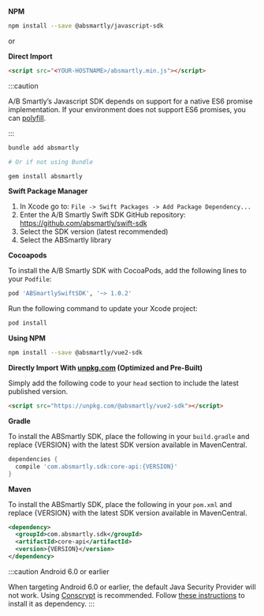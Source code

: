 
<Tabs groupId="language">

<TabItem value="js" label="Javascript">

**NPM**

```bash
npm install --save @absmartly/javascript-sdk
```

or

**Direct Import**

```html
<script src="<YOUR-HOSTNAME>/absmartly.min.js"></script>
```

:::caution

A/B Smartly’s Javascript SDK depends on support for a native ES6 promise
implementation. If your environment does not support ES6 promises, you
can <a href="https://github.com/stefanpenner/es6-promise">polyfill</a>.

:::

</TabItem>

<TabItem value="ruby" label="Ruby">

```bash
bundle add absmartly

# Or if not using Bundle

gem install absmartly
```

</TabItem>

<TabItem value="swift" label="Swift">

**Swift Package Manager**

1. In Xcode go to: `File -> Swift Packages -> Add Package Dependency...`
2. Enter the A/B Smartly Swift SDK GitHub repository: https://github.com/absmartly/swift-sdk
3. Select the SDK version (latest recommended)
4. Select the ABSmartly library

**Cocoapods**

To install the A/B Smartly SDK with CocoaPods, add the following lines to your `Podfile`:

```ruby
pod 'ABSmartlySwiftSDK', '~> 1.0.2'
```

Run the following command to update your Xcode project:

```bash
pod install
```

</TabItem>

<TabItem value="vue" label="Vue2">

**Using NPM**

```bash
npm install --save @absmartly/vue2-sdk
```

**Directly Import With <a href="https://unpkg.com" target="_blank">unpkg.com</a>
(Optimized and Pre-Built)**

Simply add the following code to your `head` section to include the latest published version.

```html
<script src="https://unpkg.com/@absmartly/vue2-sdk"></script>
```

</TabItem>

<TabItem value="java" label="Java">

**Gradle**

To install the ABSmartly SDK, place the following in your `build.gradle` and
replace \{VERSION\} with the latest SDK version available in MavenCentral.

```gradle
dependencies {
  compile 'com.absmartly.sdk:core-api:{VERSION}'
}
```

**Maven**

To install the ABSmartly SDK, place the following in your `pom.xml` and
replace \{VERSION\} with the latest SDK version available in MavenCentral.

```xml
<dependency>
  <groupId>com.absmartly.sdk</groupId>
  <artifactId>core-api</artifactId>
  <version>{VERSION}</version>
</dependency>
```

:::caution Android 6.0 or earlier

When targeting Android 6.0 or earlier, the default Java Security
Provider will not work.
Using <a href="https://github.com/google/conscrypt" target="_blank">Conscrypt</a>
is recommended.
Follow <a href="https://github.com/google/conscrypt/blob/master/README.md" target="_blank">these instructions</a>
to install it as dependency.
:::

</TabItem>

</Tabs>
